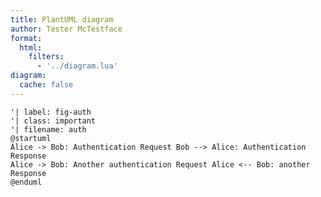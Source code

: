 ```yaml
---
title: PlantUML diagram
author: Tester McTestface
format:
  html:
    filters:
      - '../diagram.lua'
diagram:
  cache: false
---
```


```.plantuml
'| label: fig-auth
'| class: important
'| filename: auth
@startuml
Alice -> Bob: Authentication Request Bob --> Alice: Authentication Response
Alice -> Bob: Another authentication Request Alice <-- Bob: another Response
@enduml
```
